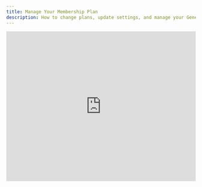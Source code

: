 ```yaml
---
title: Manage Your Membership Plan
description: How to change plans, update settings, and manage your General Referral membership
---
```


<Frame>
  <iframe 
    width="100%" 
    height="400" 
    src="https://www.youtube.com/embed/wDAvDoa0UM4?&wmode=opaque" 
    frameborder="0" 
    allowfullscreen
  />
</Frame>

## Quick Access to Member Portal

<Card title="Member Portal" icon="user" href="https://app.generalreferral.com/members">
  Manage your membership plan and account settings
</Card>

## Managing Your Plan

<Steps>
  <Step title="Access Member Portal">
    Navigate to [app.generalreferral.com/members](https://app.generalreferral.com/members)
  </Step>
  <Step title="Click Member Portal Button">
    Select the "Member Portal" option on the main page
  </Step>
  <Step title="Log In Securely">
    Use one-time password or your permanent password
  </Step>
  <Step title="Manage Your Account">
    Change plans, update payment methods, or modify settings
  </Step>
</Steps>

## Login Options

<Tabs>
  <Tab title="One-Time Password (Recommended)">
    ### Secure Access Without Passwords
    - Enter your email address or phone number
    - Receive unique code via email or SMS
    - Use code to access portal securely
    - No password to remember or manage
    
    <Tip>This method provides enhanced security and works even if you forget login details</Tip>
  </Tab>
  
  <Tab title="Permanent Password">
    ### Set Up Once, Use Repeatedly
    
    **To Create a Permanent Password:**
    1. First log in using one-time password
    2. Navigate to **Account Information**
    3. Select **Set up Password**
    4. Create and confirm your new password
    
    <Note>You must log in with a one-time password first before you can set up a permanent password</Note>
  </Tab>
</Tabs>

## Available Plan Changes

<AccordionGroup>
  <Accordion title="Upgrade Your Plan" icon="arrow-up">
    **Immediate Benefits**
    - Takes effect immediately
    - Prorated pricing for current period
    - Access to enhanced features right away
    - No penalties or waiting periods
    
    **Perfect For:**
    - Increased referral activity
    - Need for additional features
    - Business growth requirements
  </Accordion>
  
  <Accordion title="Downgrade Your Plan" icon="arrow-down">
    **Scheduled Change**
    - Takes effect at your next renewal date
    - Continue current benefits until then
    - Lower cost starting next billing cycle
    - No penalties for downgrading
    
    **Ideal When:**
    - Reducing referral activity
    - Budget considerations
    - Seasonal business changes
  </Accordion>
</AccordionGroup>

## Plan Comparison

<CardGroup cols={2}>
  <Card title="View Current Plans" icon="dollar-sign" href="https://www.generalreferral.com/plans">
    Compare features and pricing of all available plans
  </Card>
  <Card title="Commission Calculator" icon="calculator" href="https://www.generalreferral.com/commission-calculator">
    Estimate earnings potential with different plans
  </Card>
</CardGroup>

## What You Can Manage

<Tabs>
  <Tab title="Membership Plan">
    ### Plan Management Options
    - **Current Plan Details:** View your active plan and features
    - **Plan Changes:** Upgrade or downgrade as needed
    - **Renewal Date:** See when your next billing occurs
    - **Plan History:** Review past plan changes and billing
  </Tab>
  
  <Tab title="Payment Methods">
    ### Financial Management
    - **Update Credit Cards:** Change expired or replaced cards
    - **Modify Bank Info:** Update ACH payment details
    - **Billing Address:** Change address for payment processing
    - **Payment History:** Review past charges and receipts
    
    <Card title="Payment Update Guide" icon="credit-card" href="/knowledge-base/membership-management/update-payment-method">
      Detailed instructions for payment changes
    </Card>
  </Tab>
  
  <Tab title="Account Information">
    ### Profile Management
    - **Contact Information:** Update email, phone, address
    - **License Details:** Review license status and information
    - **Communication Preferences:** Set notification settings
    - **Password Setup:** Create or change portal password
  </Tab>
</Tabs>

## Flexible Plan Features

<Info>
  **General Referral's Promise:** We offer flexibility without penalties. Change your plan anytime based on your business needs.
</Info>

### Key Benefits:
- **No Long-Term Contracts:** Month-to-month or annual options
- **Free Plan Changes:** No fees for upgrades or downgrades
- **Prorated Billing:** Fair pricing when upgrading mid-cycle
- **Immediate Access:** Upgraded features available instantly

## Video Tutorial

<Frame>
  <iframe 
    width="100%" 
    height="400" 
    src="https://www.youtube.com/embed/zZiM8vlVTSQ?&wmode=opaque" 
    frameborder="0" 
    allowfullscreen
  />
</Frame>

*Additional tutorial showing the member portal features and navigation*

## Independent System Access

<Warning>
  **Important:** You cannot access your membership account through the support portal. The member portal and support systems are independent platforms with separate login credentials.
</Warning>

### Two Separate Systems:
- **Member Portal:** Account management, plan changes, payments
- **Support Portal:** Help tickets, documentation, communication

## Common Membership Tasks

<AccordionGroup>
  <Accordion title="Change from Monthly to Annual Billing">
    **Benefits of Annual:**
    - Lower overall cost with discount
    - Simplified billing (once per year)
    - Better cash flow management
    
    **How to Change:**
    1. Log into member portal
    2. Select plan change option
    3. Choose annual billing version of your current plan
    4. Confirm changes
  </Accordion>
  
  <Accordion title="Upgrade for Higher Commission Splits">
    **When to Upgrade:**
    - Referral volume is increasing
    - Want better commission percentages
    - Need access to premium features
    
    **Immediate Benefits:**
    - Higher referral fee percentages
    - Enhanced platform features
    - Priority support access
  </Accordion>
  
  <Accordion title="Seasonal Plan Adjustments">
    **Seasonal Strategy:**
    - Upgrade during busy seasons
    - Downgrade during slower periods
    - Align costs with business activity
    
    **Timing Tips:**
    - Plan upgrades take effect immediately
    - Plan downgrades occur at renewal
    - Monitor your referral patterns
  </Accordion>
</AccordionGroup>

## Portal Security

<Info>
  **Security Features:**
  - SSL encrypted connections
  - Secure authentication methods
  - Regular security audits
  - Protected payment information
</Info>

## Troubleshooting Portal Access

<AccordionGroup>
  <Accordion title="Can't Receive One-Time Password">
    **Check These Items:**
    - Email in spam/junk folder
    - Correct email/phone entered
    - Cell phone has signal for SMS
    - Email inbox not full
    
    **Solutions:**
    - Try different browser
    - Clear browser cache
    - Use phone number instead of email
    - Contact support for assistance
  </Accordion>
  
  <Accordion title="Plan Changes Not Showing">
    **After Making Changes:**
    - Refresh your browser
    - Log out and log back in
    - Check confirmation email
    - Allow time for system updates
    
    **If Issues Persist:**
    - Contact support for verification
    - Provide details of attempted changes
  </Accordion>
</AccordionGroup>

## Need Additional Help?

<CardGroup cols={2}>
  <Card title="Member Portal" icon="key" href="https://app.generalreferral.com/members">
    Access your account to manage your membership
  </Card>
  <Card title="Contact Support" icon="headset" href="https://app.generalreferral.com/contact">
    Get personal assistance with account management
  </Card>
</CardGroup>

## Frequently Asked Questions

<AccordionGroup>
  <Accordion title="How quickly do plan changes take effect?">
    Upgrades take effect immediately with prorated billing. Downgrades take effect at your next renewal date to ensure you get full value from your current plan.
  </Accordion>
  
  <Accordion title="Can I cancel my membership through the portal?">
    Yes, there's a "Cancel My Plan" option in the member portal. You'll receive automatic confirmation when cancellation is processed.
  </Accordion>
  
  <Accordion title="What if I need help during the process?">
    Our support team is available to assist with any account management tasks. Don't hesitate to reach out if you need guidance.
  </Accordion>
  
  <Accordion title="Are there any fees for changing plans?">
    No! We believe in flexibility without penalties. There are no fees for upgrading, downgrading, or changing billing frequency.
  </Accordion>
</AccordionGroup>